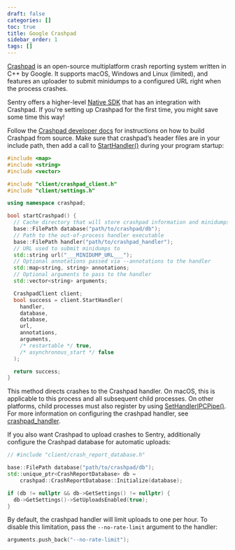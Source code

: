 ```yaml
---
draft: false
categories: []
toc: true
title: Google Crashpad
sidebar_order: 1
tags: []
---
```

[Crashpad](https://chromium.googlesource.com/crashpad/crashpad/+/master/README.md)
is an open-source multiplatform crash reporting system written in C++ by Google.
It supports macOS, Windows and Linux (limited), and features an uploader to
submit minidumps to a configured URL right when the process crashes.

<Alert level="info" level="Heads Up"><markdown>

Sentry offers a higher-level [Native SDK](/platforms/native/) that has an integration with
Crashpad. If you're setting up Crashpad for the first time, you might save some
time this way!

</markdown></Alert>


Follow the [Crashpad developer docs](https://chromium.googlesource.com/crashpad/crashpad/+/HEAD/doc/developing.md) for instructions on how to build Crashpad from source. Make sure that crashpad’s header files are in your include path, then add a call to [StartHandler()](https://crashpad.chromium.org/doxygen/classcrashpad_1_1CrashpadClient.html#a810ad9941bedba543bf60507c31c55da) during your program startup:

```cpp
#include <map>
#include <string>
#include <vector>

#include "client/crashpad_client.h"
#include "client/settings.h"

using namespace crashpad;

bool startCrashpad() {
  // Cache directory that will store crashpad information and minidumps
  base::FilePath database("path/to/crashpad/db");
  // Path to the out-of-process handler executable
  base::FilePath handler("path/to/crashpad_handler");
  // URL used to submit minidumps to
  std::string url("___MINIDUMP_URL___");
  // Optional annotations passed via --annotations to the handler
  std::map<string, string> annotations;
  // Optional arguments to pass to the handler
  std::vector<string> arguments;

  CrashpadClient client;
  bool success = client.StartHandler(
    handler,
    database,
    database,
    url,
    annotations,
    arguments,
    /* restartable */ true,
    /* asynchronous_start */ false
  );

  return success;
}
```

This method directs crashes to the Crashpad handler. On macOS, this is applicable to this process and all subsequent child processes. On other platforms, child processes must also register by using [SetHandlerIPCPipe()](https://crashpad.chromium.org/doxygen/classcrashpad_1_1CrashpadClient.html#a9f1d5d38e9b4f5781e3821551dcc39d5). For more information on configuring the crashpad handler, see [crashpad_handler](https://chromium.googlesource.com/crashpad/crashpad/+/HEAD/handler/crashpad_handler.md).

If you also want Crashpad to upload crashes to Sentry, additionally configure the Crashpad database for automatic uploads:

```cpp
// #include "client/crash_report_database.h"

base::FilePath database("path/to/crashpad/db");
std::unique_ptr<CrashReportDatabase> db =
    crashpad::CrashReportDatabase::Initialize(database);

if (db != nullptr && db->GetSettings() != nullptr) {
  db->GetSettings()->SetUploadsEnabled(true);
}
```

By default, the crashpad handler will limit uploads to one per hour. To disable this limitation, pass the `--no-rate-limit` argument to the handler:

```cpp
arguments.push_back("--no-rate-limit");
```
